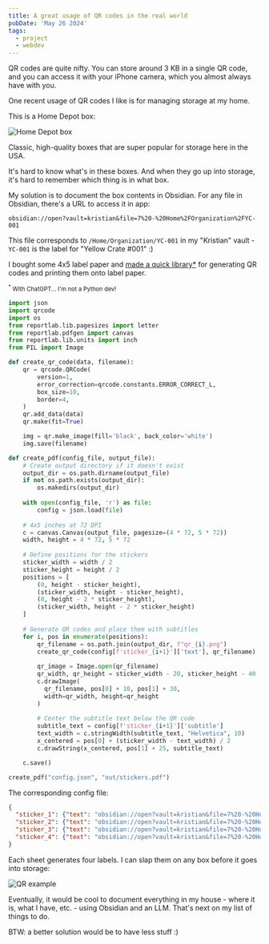 ```yaml
---
title: A great usage of QR codes in the real world
pubDate: 'May 26 2024'
tags:
  - project
  - webdev
---
```


QR codes are quite nifty. You can store around 3 KB in a single QR code, and you can access it with your iPhone camera, which you almost always have with you.

One recent usage of QR codes I like is for managing storage at my home.

This is a Home Depot box:

![Home Depot box](https://bear-images.sfo2.cdn.digitaloceanspaces.com/kristian-1716754829-0.jpg)

Classic, high-quality boxes that are super popular for storage here in the USA.

It's hard to know what's in these boxes. And when they go up into storage, it's hard to remember which thing is in what box.

My solution is to document the box contents in Obsidian. For any file in Obsidian, there's a URL to access it in app:

`obsidian://open?vault=kristian&file=7%20-%20Home%2FOrganization%2FYC-001`

This file corresponds to `/Home/Organization/YC-001` in my "Kristian" vault - `YC-001` is the label for "Yellow Crate #001" :)

I bought some 4x5 label paper and [made a quick library*](https://github.com/kristianfreeman/qr-label-printer) for generating QR codes and printing them onto label paper.

<small><sup>*</sup> With ChatGPT... I'm not a Python dev!</small>

```python
import json
import qrcode
import os
from reportlab.lib.pagesizes import letter
from reportlab.pdfgen import canvas
from reportlab.lib.units import inch
from PIL import Image

def create_qr_code(data, filename):
    qr = qrcode.QRCode(
        version=1,
        error_correction=qrcode.constants.ERROR_CORRECT_L,
        box_size=10,
        border=4,
    )
    qr.add_data(data)
    qr.make(fit=True)

    img = qr.make_image(fill='black', back_color='white')
    img.save(filename)

def create_pdf(config_file, output_file):
    # Create output directory if it doesn't exist
    output_dir = os.path.dirname(output_file)
    if not os.path.exists(output_dir):
        os.makedirs(output_dir)
    
    with open(config_file, 'r') as file:
        config = json.load(file)
    
    # 4x5 inches at 72 DPI
    c = canvas.Canvas(output_file, pagesize=(4 * 72, 5 * 72))
    width, height = 4 * 72, 5 * 72
    
    # Define positions for the stickers
    sticker_width = width / 2
    sticker_height = height / 2
    positions = [
        (0, height - sticker_height),
        (sticker_width, height - sticker_height),
        (0, height - 2 * sticker_height),
        (sticker_width, height - 2 * sticker_height)
    ]
    
    # Generate QR codes and place them with subtitles
    for i, pos in enumerate(positions):
        qr_filename = os.path.join(output_dir, f"qr_{i}.png")
        create_qr_code(config[f'sticker_{i+1}']['text'], qr_filename)
        
        qr_image = Image.open(qr_filename)
        qr_width, qr_height = sticker_width - 20, sticker_height - 40
        c.drawImage(
          qr_filename, pos[0] + 10, pos[1] + 30, 
          width=qr_width, height=qr_height
        )
        
        # Center the subtitle text below the QR code
        subtitle_text = config[f'sticker_{i+1}']['subtitle']
        text_width = c.stringWidth(subtitle_text, "Helvetica", 10)
        x_centered = pos[0] + (sticker_width - text_width) / 2
        c.drawString(x_centered, pos[1] + 25, subtitle_text)

    c.save()

create_pdf("config.json", "out/stickers.pdf")
```

The corresponding config file:

```json
{
  "sticker_1": {"text": "obsidian://open?vault=kristian&file=7%20-%20Home%2FOrganization%2FYC-001", "subtitle": "YC-001"},
  "sticker_2": {"text": "obsidian://open?vault=kristian&file=7%20-%20Home%2FOrganization%2FYC-002", "subtitle": "YC-002"},
  "sticker_3": {"text": "obsidian://open?vault=kristian&file=7%20-%20Home%2FOrganization%2FYC-003", "subtitle": "YC-003"},
  "sticker_4": {"text": "obsidian://open?vault=kristian&file=7%20-%20Home%2FOrganization%2FYC-004", "subtitle": "YC-004"}
}
```

Each sheet generates four labels. I can slap them on any box before it goes into storage:

![QR example](https://bear-images.sfo2.cdn.digitaloceanspaces.com/kristian-1716755097-0.png)

Eventually, it would be cool to document everything in my house - where it is, what I have, etc. - using Obsidian and an LLM. That's next on my list of things to do.

BTW: a better solution would be to have less stuff :)
